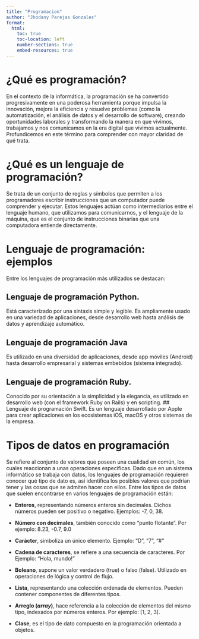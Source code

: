 ```yaml
---
title: "Programacion"
author: "Jhodany Parejas Gonzales"
format:
  html:
    toc: true
    toc-location: left
    number-sections: true
    embed-resources: true
---
```


# ¿Qué es programación?

En el contexto de la informática, la programación se ha convertido progresivamente en una poderosa herramienta porque impulsa la innovación, mejora la eficiencia y resuelve problemas (como la automatización, el análisis de datos y el desarrollo de software), creando oportunidades laborales y transformando la manera en que vivimos, trabajamos y nos comunicamos en la era digital que vivimos actualmente. Profundicemos en este término para comprender con mayor claridad de qué trata.

# ¿Qué es un lenguaje de programación?

Se trata de un conjunto de reglas y símbolos que permiten a los programadores escribir instrucciones que un computador puede comprender y ejecutar. Estos lenguajes actúan como intermediarios entre el lenguaje humano, que utilizamos para comunicarnos, y el lenguaje de la máquina, que es el conjunto de instrucciones binarias que una computadora entiende directamente.

# Lenguaje de programación: ejemplos

Entre los lenguajes de programación más utilizados se destacan:

## Lenguaje de programación Python.

Está caracterizado por una sintaxis simple y legible. Es ampliamente usado en una variedad de aplicaciones, desde desarrollo web hasta análisis de datos y aprendizaje automático.

## Lenguaje de programación Java

Es utilizado en una diversidad de aplicaciones, desde app móviles (Android) hasta desarrollo empresarial y sistemas embebidos (sistema integrado).

## Lenguaje de programación Ruby.

Conocido por su orientación a la simplicidad y la elegancia, es utilizado en desarrollo web (con el framework Ruby on Rails) y en scripting. \## Lenguaje de programación Swift. Es un lenguaje desarrollado por Apple para crear aplicaciones en los ecosistemas iOS, macOS y otros sistemas de la empresa.

# Tipos de datos en programación

Se refiere al conjunto de valores que poseen una cualidad en común, los cuales reaccionan a unas operaciones específicas. Dado que en un sistema informático se trabaja con datos, los lenguajes de programación requieren conocer qué tipo de dato es, así identifica los posibles valores que podrían tener y las cosas que se admiten hacer con ellos. Entre los tipos de datos que suelen encontrarse en varios lenguajes de programación están:

-   **Enteros**, representando números enteros sin decimales. Dichos números pueden ser positivo o negativo. Ejemplos: -7, 0, 38.

- **Número con decimales**, también conocido como "punto flotante". Por ejemplo: 8.23, -0.7, 9.0

- **Carácter**, simboliza un único elemento. Ejemplo: "D", "7", "\#"

- **Cadena de caracteres**, se refiere a una secuencia de caracteres. Por Ejemplo: "Hola, mundo!"

- **Boleano**, supone un valor verdadero (true) o falso (false). Utilizado en operaciones de lógica y control de flujo.

- **Lista**, representando una colección ordenada de elementos. Pueden contener componentes de diferentes tipos.

- **Arreglo (*array*)**, hace referencia a la colección de elementos del mismo tipo, indexados por números enteros. Por ejemplo: \[1, 2, 3\].

- **Clase**, es el tipo de dato compuesto en la programación orientada a objetos.
